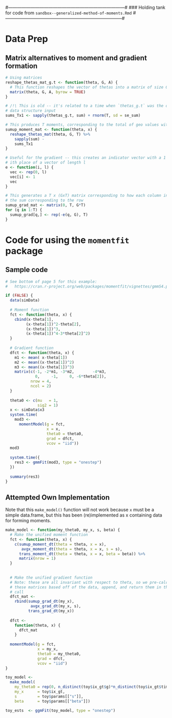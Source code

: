 #------------------------------------------------------------------------------#
### Holding tank for code from `sandbox--generalized-method-of-moments.Rmd`
#------------------------------------------------------------------------------#

# Data Prep

## Matrix alternatives to moment and gradient formation

```r
# Using matrices
reshape_thetas_mat_g.t <- function(theta, G, A) {
  # This function reshapes the vector of thetas into a matrix of size GxT
  matrix(theta, G, A, byrow = TRUE)
}

```


```r
# /!\ This is old -- it's related to a time when `thetas_g.t` was the only
# data structure input
sums_Tx1 <- sapply(thetas_g.t, sum) + rnorm(T, sd = se_sum)

# This produces T moments, corresponding to the total of geo values within at given time.
sumup_moment_mat <- function(theta, x) {
  reshape_thetas_mat(theta, G, T) %>% 
    sapply(sum) - 
    sums_Tx1
}

# Useful for the gradient -- this creates an indicator vector with a 1 in the
# ith place of a vector of length l
e <- function(i, l) {
  vec <- rep(0, l)
  vec[i] <- 1
  vec
}

# This generates a T x (GxT) matrix corresponding to how each column influences
# the sum corresponding to the row
sumup_grad_mat <- matrix(0, T, G*T)
for (q in 1:T) {
  sumup_grad[q,] <- rep(-e(q, G), T)
}
```


# Code for using the `momentfit` package

## Sample code

```r

# See bottom of page 5 for this example: 
#   https://cran.r-project.org/web/packages/momentfit/vignettes/gmmS4.pdf

if (FALSE) {
  data(simData)
  
  # Moment function
  fct <- function(theta, x) {
    cbind(x-theta[1], 
         (x-theta[1])^2-theta[2],
         (x-theta[1])^3, 
         (x-theta[1])^4-3*theta[2]^2)
  }
   
  # Gradient function
  dfct <- function(theta, x) {
    m1 <- mean( x-theta[1])
    m2 <- mean((x-theta[1])^2)
    m3 <- mean((x-theta[1])^3)
    matrix(c(-1, -2*m1, -3*m2,        -4*m3,
             0,     -1,     0, -6*theta[2]), 
           nrow = 4, 
           ncol = 2)
  }
  
  theta0 <- c(mu   = 1,
              sig2 = 1)
  x <- simData$x3
  system.time(
    mod3 <- 
      momentModel(g = fct, 
                  x = x, 
                  theta0 = theta0, 
                  grad = dfct, 
                  vcov = "iid"))
  mod3
  
  system.time({
    res3 <- gmmFit(mod3, type = "onestep")
  })
  
  summary(res3)  
}

```


## Attempted Own Implementation

Note that this `make_model()` function will not work because `x` must be a simple data.frame, but this has been (re)implemented as x containing data for forming moments.

```r
make_model <- function(my_theta0, my_x, s, beta) {
  # Make the unified moment function
  fct <- function(theta, x) {
    c(sumup_moment_dt(theta = theta, x = x),
       avgx_moment_dt(theta = theta, x = x, s = s),
      trans_moment_dt(theta = theta, x = x, beta = beta)) %>% 
      matrix(nrow = 1)
  }
    
  
  # Make the unified gradient function
  # Note: these are all invariant with respect to theta, so we pre-calculate 
  # these matrices based off of the data, append, and return them in the function 
  # call
  dfct_mat <- 
    rbind(sumup_grad_dt(my_x),
           avgx_grad_dt(my_x, s),
          trans_grad_dt(my_x))
  
  dfct <- 
    function(theta, x) {
      dfct_mat
    }
  
  momentModel(g = fct,
              x = my_x,
              theta0 = my_theta0,
              grad = dfct, 
              vcov = "iid")
}
```


```r
toy_model <- 
  make_model(
    my_theta0 = rep(0, n_distinct(toy$ix_gt$g)*n_distinct(toy$ix_gt$time)), 
    my_x      = toy$ix_gt,
    s         = toy$params[["s"]],
    beta      = toy$params[["beta"]])

toy_ests  <- ggmFit(toy_model, type = "onestep")
```



